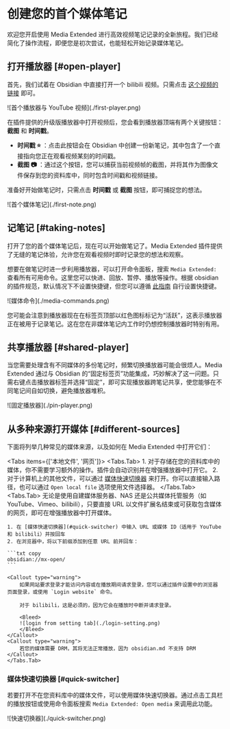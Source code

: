 # 创建您的首个媒体笔记

欢迎您开启使用 Media Extended 进行高效视频笔记记录的全新旅程。我们已经简化了操作流程，即便您是初次尝试，也能轻松开始记录媒体笔记。

## 打开播放器 [#open-player]

首先，我们试着在 Obsidian 中直接打开一个 bilibili 视频。只需点击 [这个视频的链接](obsidian://mx-open?url=https%3A%2F%2Fwww.bilibili.com%2Fvideo%2FBV1GJ411x7h7) 即可。


<Bleed>
![首个播放器与 YouTube 视频](./first-player.png)
</Bleed>

在插件提供的升级版播放器中打开视频后，您会看到播放器顶端有两个关键按钮：**截图** 和 **时间戳**。

- **时间戳&nbsp;⭐&nbsp;**：点击此按钮会在 Obsidian 中创建一份新笔记，其中包含了一个直接指向您正在观看视频某刻的时间戳。
- **截图&nbsp;📷&nbsp;**：通过这个按钮，您可以捕获当前视频帧的截图，并将其作为图像文件保存到您的资料库中，同时包含时间戳和视频链接。

准备好开始做笔记时，只需点击 **时间戳** 或 **截图** 按钮，即可捕捉您的想法。

<Bleed>
![首个媒体笔记](./first-note.png)
</Bleed>

## 记笔记 [#taking-notes]

打开了您的首个媒体笔记后，现在可以开始做笔记了。Media Extended 插件提供了无缝的笔记体验，允许您在观看视频时即时记录您的想法和观察。

想要在做笔记时进一步利用播放器，可以打开命令面板，搜索 `Media Extended:` 查看所有可用命令。这里您可以快进、回放、暂停、播放等操作。根据 obsidian 的插件规范，默认情况下不设置快捷键，但您可以遵循 [此指南](https://publish.obsidian.md/help-zh/%E4%B8%AA%E6%80%A7%E5%8C%96%E5%AE%9A%E5%88%B6/%E8%87%AA%E5%AE%9A%E4%B9%89%E5%BF%AB%E6%8D%B7%E9%94%AE) 自行设置快捷键。

<Bleed>
![媒体命令](./media-commands.png)
</Bleed>

您可能会注意到播放器现在在标签页顶部以红色图标标记为“活跃”，这表示播放器正在被用于记录笔记。这在您在非媒体笔记内工作时仍想控制播放器时特别有用。

## 共享播放器 [#shared-player]

当您需要处理含有不同媒体的多份笔记时，频繁切换播放器可能会很烦人。Media Extended 通过与 Obsidian 的“固定标签页”功能集成，巧妙解决了这一问题。只需右键点击播放器标签并选择“固定”，即可实现播放器跨笔记共享，使您能够在不同笔记间自如切换，避免播放器堆积。

<Bleed>
![固定播放器](./pin-player.png)
</Bleed>

## 从多种来源打开媒体 [#different-sources]


下面将列举几种常见的媒体来源，以及如何在 Media Extended 中打开它们：

<Tabs items={['本地文件', '网页']}>
    <Tabs.Tab>
    1. 对于存储在您的资料库中的媒体，你不需要学习额外的操作。插件会自动识别并在增强播放器中打开它。
    2. 对于计算机上的其他文件，可以通过 [媒体快速切换器](#quick-switcher) 来打开。你可以直接输入路径，也可以通过 `Open local file` 选项使用文件选择器。
    </Tabs.Tab>
    <Tabs.Tab>
    无论是使用自建媒体服务器、NAS 还是公共媒体托管服务（如 YouTube、Vimeo、bilibili），只要直接 URL 以文件扩展名结束或可获取包含媒体的网页，即可在增强播放器中打开媒体。
    
    1. 在 [媒体快速切换器](#quick-switcher) 中输入 URL 或媒体 ID（适用于 YouTube 和 bilibili）并按回车
    2. 在浏览器中，将以下前缀添加到任意 URL 前并回车：
    
    ```txt copy
    obsidian://mx-open/
    ```

    <Callout type="warning">
        如果网站要求登录才能访问内容或在播放期间请求登录，您可以通过插件设置中的浏览器页面登录，或使用 `Login website` 命令。
        
        对于 bilibili，这是必须的，因为它会在播放时中断并请求登录。

        <Bleed>
        ![login from setting tab](./login-setting.png)
        </Bleed>
    </Callout>
    <Callout type="warning">
        若您的媒体需要 DRM，其将无法正常播放，因为 obsidian.md 不支持 DRM
    </Callout>
    </Tabs.Tab>
</Tabs>

### 媒体快速切换器 [#quick-switcher]

若要打开不在您资料库中的媒体文件，可以使用媒体快速切换器。通过点击工具栏的播放按钮或使用命令面板搜索 `Media Extended: Open media` 来调用此功能。

<Bleed>
![快速切换器](./quick-switcher.png)
</Bleed>

